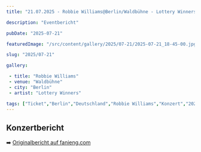 ```yaml
---
title: "21.07.2025 - Robbie Williams@Berlin/Waldbühne - Lottery Winners"

description: "Eventbericht"

pubDate: "2025-07-21"

featuredImage: "/src/content/gallery/2025/07-21/2025-07-21_18-45-00.jpg"

slug: "2025/07-21"

gallery:

 - title: "Robbie Williams"
 - venue: "Waldbühne"
 - city: "Berlin"
 - artist: "Lottery Winners"

tags: ["Ticket","Berlin","Deutschland","Robbie Williams","Konzert","2025","Lottery Winners","Live 2025"]
---
```

## Konzertbericht

➡️ [Originalbericht auf fanieng.com](https://fanieng.com/2025/07/21/21-07-2025-robbie-williams-berlin-waldbühne)

